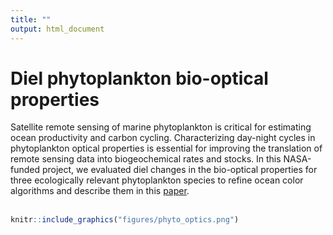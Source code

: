 ```yaml
---
title: ""
output: html_document
---
```


# Diel phytoplankton bio-optical properties

Satellite remote sensing of marine phytoplankton is critical for estimating ocean productivity and carbon cycling. Characterizing day-night cycles in phytoplankton optical properties is essential for improving the translation of remote sensing data into biogeochemical rates and stocks. In this NASA-funded project, we evaluated diel changes in the bio-optical properties for three ecologically relevant phytoplankton species to refine ocean color algorithms and describe them in this [paper](https://doi.org/10.1002/lno.12493).
\
\
```r
knitr::include_graphics("figures/phyto_optics.png")
```